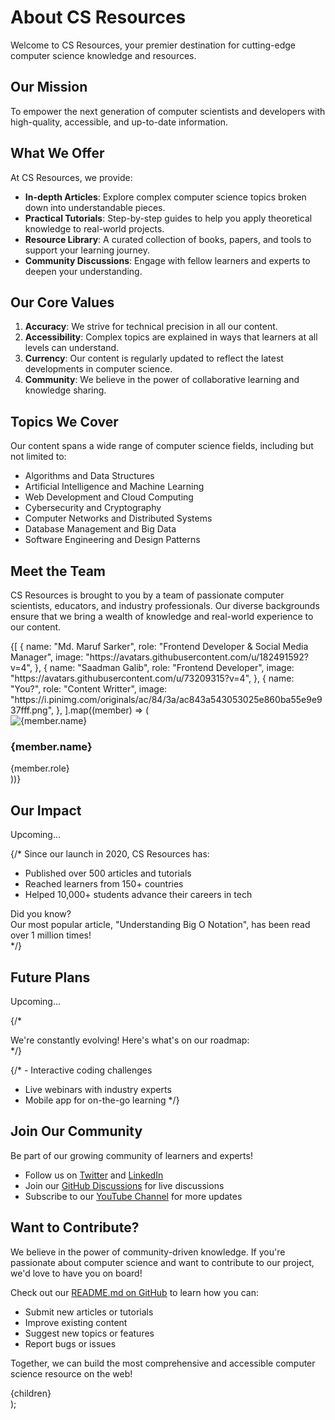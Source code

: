 
# About CS Resources

Welcome to CS Resources, your premier destination for cutting-edge computer science knowledge and resources.

## Our Mission

<div className="flex items-center space-x-4 my-4">
  <FaLightbulb className="text-yellow-400 text-3xl" />
  <div className="text-lg">
    To empower the next generation of computer scientists and developers with
    high-quality, accessible, and up-to-date information.
  </div>
</div>

## What We Offer

At CS Resources, we provide:

- **In-depth Articles**: Explore complex computer science topics broken down into understandable pieces.
- **Practical Tutorials**: Step-by-step guides to help you apply theoretical knowledge to real-world projects.
- **Resource Library**: A curated collection of books, papers, and tools to support your learning journey.
- **Community Discussions**: Engage with fellow learners and experts to deepen your understanding.

## Our Core Values

1. **Accuracy**: We strive for technical precision in all our content.
2. **Accessibility**: Complex topics are explained in ways that learners at all levels can understand.
3. **Currency**: Our content is regularly updated to reflect the latest developments in computer science.
4. **Community**: We believe in the power of collaborative learning and knowledge sharing.

## Topics We Cover

Our content spans a wide range of computer science fields, including but not limited to:

- Algorithms and Data Structures
- Artificial Intelligence and Machine Learning
- Web Development and Cloud Computing
- Cybersecurity and Cryptography
- Computer Networks and Distributed Systems
- Database Management and Big Data
- Software Engineering and Design Patterns

## Meet the Team

CS Resources is brought to you by a team of passionate computer scientists, educators, and industry professionals. Our diverse backgrounds ensure that we bring a wealth of knowledge and real-world experience to our content.

<div className="grid grid-cols-1 md:grid-cols-3 gap-8 my-8">
  {[
    {
      name: "Md. Maruf Sarker",
      role: "Frontend Developer & Social Media Manager",
      image: "https://avatars.githubusercontent.com/u/182491592?v=4",
    },
    {
      name: "Saadman Galib",
      role: "Frontend Developer",
      image: "https://avatars.githubusercontent.com/u/73209315?v=4",
    },
    {
      name: "You?",
      role: "Content Writter",
      image: "https://i.pinimg.com/originals/ac/84/3a/ac843a543053025e860ba55e9e937fff.png",
    },
  ].map((member) => (
    <div key={member.name} className="p-4 rounded-lg text-center m-8">
      <Image
        src={member.image}
        alt={member.name}
        width={200}
        height={200}
        className="rounded-full mx-auto mb-4"
        priority
      />
      <h3 className="font-bold text-lg">{member.name}</h3>
      <div className="text-sm text-gray-600">{member.role}</div>
    </div>
  ))}
</div>

## Our Impact

Upcoming...

{/* Since our launch in 2020, CS Resources has:

- Published over 500 articles and tutorials
- Reached learners from 150+ countries
- Helped 10,000+ students advance their careers in tech

<div className="bg-blue-100 border-l-4 border-blue-500 text-blue-700 p-4 my-4">
  <div className="font-bold">Did you know?</div>
  <div>
    Our most popular article, "Understanding Big O Notation", has been read over
    1 million times!
  </div>
</div> */}

## Future Plans

Upcoming...

{/* <div className="flex items-center space-x-4 my-4">
  <FaRocket className="text-purple-600 text-3xl" />
  <div className="text-lg">
    We're constantly evolving! Here's what's on our roadmap:
  </div>
</div> */}

{/* - Interactive coding challenges
- Live webinars with industry experts
- Mobile app for on-the-go learning */}

## Join Our Community

<div className="flex items-center space-x-4 my-4">
  <FaUsers className="text-green-600 text-3xl" />
  <div className="text-lg">
    Be part of our growing community of learners and experts!
  </div>
</div>

- Follow us on [Twitter](https://twitter.com/programming-for-career) and [LinkedIn](https://www.linkedin.com/company/programming-for-career/)
- Join our [GitHub Discussions](https://github.com/programming-for-career/cs-resources/discussions) for live discussions
- Subscribe to our [YouTube Channel](https://www.youtube.com/@ProgrammingforCareer) for more updates

## Want to Contribute?

We believe in the power of community-driven knowledge. If you're passionate about computer science and want to contribute to our project, we'd love to have you on board!

Check out our [README.md on GitHub](https://github.com/programming-for-career/cs-resources/blob/main/README.md) to learn how you can:

- Submit new articles or tutorials
- Improve existing content
- Suggest new topics or features
- Report bugs or issues

Together, we can build the most comprehensive and accessible computer science resource on the web!

  <div className="prose lg:prose-xl">{children}</div>
);
